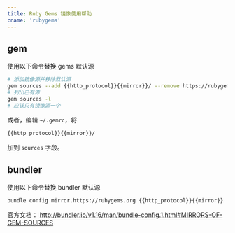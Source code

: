 ```yaml
---
title: Ruby Gems 镜像使用帮助
cname: 'rubygems'
---
```


## gem

使用以下命令替换 gems 默认源

<CodeBlock>

```bash
# 添加镜像源并移除默认源
gem sources --add {{http_protocol}}{{mirror}}/ --remove https://rubygems.org/
# 列出已有源
gem sources -l
# 应该只有镜像源一个
```

</CodeBlock>

或者，编辑 `~/.gemrc`，将

<CodeBlock>

```bash
{{http_protocol}}{{mirror}}/
```

</CodeBlock>

加到 `sources` 字段。

## bundler

使用以下命令替换 bundler 默认源

<CodeBlock>

```bash
bundle config mirror.https://rubygems.org {{http_protocol}}{{mirror}}
```

</CodeBlock>

官方文档： http://bundler.io/v1.16/man/bundle-config.1.html#MIRRORS-OF-GEM-SOURCES
